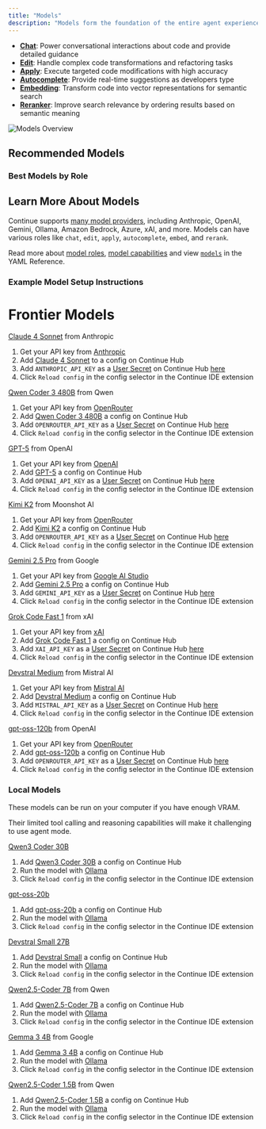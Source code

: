 ```yaml
---
title: "Models"
description: "Models form the foundation of the entire agent experience, offering different specialized capabilities:"
---
```



- **[Chat](/customize/model-roles/chat)**: Power conversational interactions about code and provide detailed guidance
- **[Edit](/customize/model-roles/edit)**: Handle complex code transformations and refactoring tasks
- **[Apply](/customize/model-roles/apply)**: Execute targeted code modifications with high accuracy
- **[Autocomplete](/customize/model-roles/autocomplete)**: Provide real-time suggestions as developers type
- **[Embedding](/customize/model-roles/embeddings)**: Transform code into vector representations for semantic search
- **[Reranker](/customize/model-roles/reranking)**: Improve search relevance by ordering results based on semantic meaning

![Models Overview](/images/customization/images/model-blocks-overview-36c30e7e01928d7a9b5b26ff1639c34b.png)

## Recommended Models

### Best Models by Role

<ModelRecommendations role="all" />

## Learn More About Models

Continue supports [many model providers](/customize/model-providers/top-level/openai), including Anthropic, OpenAI, Gemini, Ollama, Amazon Bedrock, Azure, xAI, and more. Models can have various roles like `chat`, `edit`, `apply`, `autocomplete`, `embed`, and `rerank`.

Read more about [model roles](/customize/model-roles), [model capabilities](/customize/deep-dives/model-capabilities) and view [`models`](/reference#models) in the YAML Reference.

### Example Model Setup Instructions

# Frontier Models

[Claude 4 Sonnet](https://hub.continue.dev/anthropic/claude-4-sonnet) from Anthropic

1. Get your API key from [Anthropic](https://console.anthropic.com/)
2. Add [Claude 4 Sonnet](https://hub.continue.dev/anthropic/claude-4-sonnet) to a config on Continue Hub
3. Add `ANTHROPIC_API_KEY` as a [User Secret](https://docs.continue.dev/hub/secrets/secret-types#user-secrets) on Continue Hub [here](https://hub.continue.dev/settings/secrets)
4. Click `Reload config` in the config selector in the Continue IDE extension

[Qwen Coder 3 480B](https://hub.continue.dev/openrouter/qwen3-coder) from Qwen

1. Get your API key from [OpenRouter](https://openrouter.ai/settings/keys)
2. Add [Qwen Coder 3 480B](https://hub.continue.dev/openrouter/qwen3-coder)  a config on Continue Hub
3. Add `OPENROUTER_API_KEY` as a [User Secret](https://docs.continue.dev/hub/secrets/secret-types#user-secrets) on Continue Hub [here](https://hub.continue.dev/settings/secrets)
4. Click `Reload config` in the config selector in the Continue IDE extension

[GPT-5](https://hub.continue.dev/openai/gpt-5) from OpenAI

1. Get your API key from [OpenAI](https://platform.openai.com)
2. Add [GPT-5](https://hub.continue.dev/openai/gpt-5)  a config on Continue Hub
3. Add `OPENAI_API_KEY` as a [User Secret](https://docs.continue.dev/hub/secrets/secret-types#user-secrets) on Continue Hub [here](https://hub.continue.dev/settings/secrets)
4. Click `Reload config` in the config selector in the Continue IDE extension

[Kimi K2](https://hub.continue.dev/openrouter/kimi-k2) from Moonshot AI

1. Get your API key from [OpenRouter](https://openrouter.ai/settings/keys)
2. Add [Kimi K2](https://hub.continue.dev/openrouter/kimi-k2)  a config on Continue Hub
3. Add `OPENROUTER_API_KEY` as a [User Secret](https://docs.continue.dev/hub/secrets/secret-types#user-secrets) on Continue Hub [here](https://hub.continue.dev/settings/secrets)
4. Click `Reload config` in the config selector in the Continue IDE extension

[Gemini 2.5 Pro](https://hub.continue.dev/google/gemini-2.5-pro) from Google

1. Get your API key from [Google AI Studio](https://aistudio.google.com)
2. Add [Gemini 2.5 Pro](https://hub.continue.dev/google/gemini-2.5-pro)  a config on Continue Hub
3. Add `GEMINI_API_KEY` as a [User Secret](https://docs.continue.dev/hub/secrets/secret-types#user-secrets) on Continue Hub [here](https://hub.continue.dev/settings/secrets)
4. Click `Reload config` in the config selector in the Continue IDE extension

[Grok Code Fast 1](https://hub.continue.dev/xai/grok-code-fast-1) from xAI

1. Get your API key from [xAI](https://console.x.ai/)
2. Add [Grok Code Fast 1](https://hub.continue.dev/xai/grok-code-fast-1)  a config on Continue Hub
3. Add `XAI_API_KEY` as a [User Secret](https://docs.continue.dev/hub/secrets/secret-types#user-secrets) on Continue Hub [here](https://hub.continue.dev/settings/secrets)
4. Click `Reload config` in the config selector in the Continue IDE extension

[Devstral Medium](https://hub.continue.dev/mistral/devstral-medium) from Mistral AI

1. Get your API key from [Mistral AI](https://console.mistral.ai/)
2. Add [Devstral Medium](https://hub.continue.dev/mistral/devstral-medium)  a config on Continue Hub
3. Add `MISTRAL_API_KEY` as a [User Secret](https://docs.continue.dev/hub/secrets/secret-types#user-secrets) on Continue Hub [here](https://hub.continue.dev/settings/secrets)
4. Click `Reload config` in the config selector in the Continue IDE extension

[gpt-oss-120b](https://hub.continue.dev/openrouter/gpt-oss-120b) from OpenAI

1. Get your API key from [OpenRouter](https://openrouter.ai/settings/keys)
2. Add [gpt-oss-120b](https://hub.continue.dev/openrouter/gpt-oss-120b)  a config on Continue Hub
3. Add `OPENROUTER_API_KEY` as a [User Secret](https://docs.continue.dev/hub/secrets/secret-types#user-secrets) on Continue Hub [here](https://hub.continue.dev/settings/secrets)
4. Click `Reload config` in the config selector in the Continue IDE extension

### Local Models

These models can be run on your computer if you have enough VRAM.

Their limited tool calling and reasoning capabilities will make it challenging to use agent mode.

[Qwen3 Coder 30B](https://hub.continue.dev/ollama/qwen3-coder-30b)

1. Add [Qwen3 Coder 30B](https://hub.continue.dev/ollama/qwen3-coder-30b)  a config on Continue Hub
2. Run the model with [Ollama](https://docs.continue.dev/guides/ollama-guide#using-ollama-with-continue-a-developers-guide)
3. Click `Reload config` in the config selector in the Continue IDE extension

[gpt-oss-20b](https://hub.continue.dev/ollama/gpt-oss-20b)

1. Add [gpt-oss-20b](ttps://hub.continue.dev/ollama/gpt-oss-20b)  a config on Continue Hub
2. Run the model with [Ollama](https://docs.continue.dev/guides/ollama-guide#using-ollama-with-continue-a-developers-guide)
3. Click `Reload config` in the config selector in the Continue IDE extension

[Devstral Small 27B](https://hub.continue.dev/ollama/devstral)

1. Add [Devstral Small](https://hub.continue.dev/ollama/devstral)  a config on Continue Hub
2. Run the model with [Ollama](https://docs.continue.dev/guides/ollama-guide#using-ollama-with-continue-a-developers-guide)
3. Click `Reload config` in the config selector in the Continue IDE extension

[Qwen2.5-Coder 7B](https://hub.continue.dev/ollama/qwen2.5-coder-7b) from Qwen

1. Add [Qwen2.5-Coder 7B](https://hub.continue.dev/ollama/qwen2.5-coder-7b)  a config on Continue Hub
2. Run the model with [Ollama](https://docs.continue.dev/guides/ollama-guide#using-ollama-with-continue-a-developers-guide)
3. Click `Reload config` in the config selector in the Continue IDE extension

[Gemma 3 4B](https://hub.continue.dev/ollama/gemma3-4b) from Google

1. Add [Gemma 3 4B](https://hub.continue.dev/ollama/gemma3-4b)  a config on Continue Hub
2. Run the model with [Ollama](https://docs.continue.dev/guides/ollama-guide#using-ollama-with-continue-a-developers-guide)
3. Click `Reload config` in the config selector in the Continue IDE extension

[Qwen2.5-Coder 1.5B](https://hub.continue.dev/ollama/qwen2.5-coder-1.5b) from Qwen

1. Add [Qwen2.5-Coder 1.5B](https://hub.continue.dev/ollama/qwen2.5-coder-1.5b)  a config on Continue Hub
2. Run the model with [Ollama](https://docs.continue.dev/guides/ollama-guide#using-ollama-with-continue-a-developers-guide)
3. Click `Reload config` in the config selector in the Continue IDE extension
